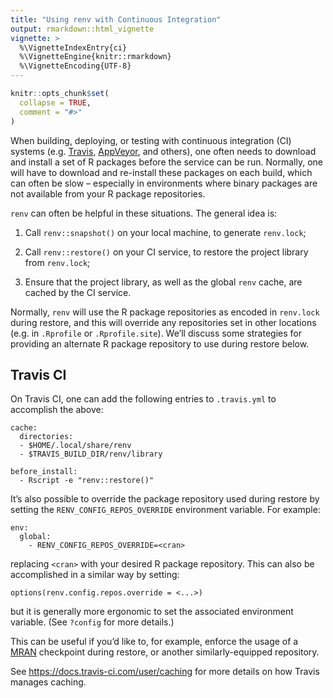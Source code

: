 ```yaml
---
title: "Using renv with Continuous Integration"
output: rmarkdown::html_vignette
vignette: >
  %\VignetteIndexEntry{ci}
  %\VignetteEngine{knitr::rmarkdown}
  %\VignetteEncoding{UTF-8}
---
```


```r
knitr::opts_chunk$set(
  collapse = TRUE,
  comment = "#>"
)
```

When building, deploying, or testing with continuous integration (CI) systems
(e.g. [Travis](https://www.travis-ci.org), [AppVeyor](https://www.appveyor.com),
and others), one often needs to download and install a set of R packages
before the service can be run. Normally, one will have to download and
re-install these packages on each build, which can often be slow -- especially
in environments where binary packages are not available from your R
package repositories.

`renv` can often be helpful in these situations. The general idea is:

1. Call `renv::snapshot()` on your local machine, to generate `renv.lock`;

2. Call `renv::restore()` on your CI service, to restore the project library
   from `renv.lock`;
   
3. Ensure that the project library, as well as the global `renv` cache, are
   cached by the CI service.

Normally, `renv` will use the R package repositories as encoded in `renv.lock`
during restore, and this will override any repositories set in other locations
(e.g. in `.Rprofile` or `.Rprofile.site`). We'll discuss some strategies for
providing an alternate R package repository to use during restore below.

## Travis CI

On Travis CI, one can add the following entries to `.travis.yml` to accomplish
the above:

```
cache:
  directories:
  - $HOME/.local/share/renv
  - $TRAVIS_BUILD_DIR/renv/library

before_install:
  - Rscript -e "renv::restore()"
```

It's also possible to override the package repository used during restore by
setting the `RENV_CONFIG_REPOS_OVERRIDE` environment variable. For example:

```
env:
  global:
    - RENV_CONFIG_REPOS_OVERRIDE=<cran>
```

replacing `<cran>` with your desired R package repository. This can also be
accomplished in a similar way by setting:

```
options(renv.config.repos.override = <...>)
```

but it is generally more ergonomic to set the associated environment variable.
(See `?config` for more details.)

This can be useful if you'd like to, for example, enforce the usage of a
[MRAN](https://mran.microsoft.com) checkpoint during restore, or another
similarly-equipped repository.

See <https://docs.travis-ci.com/user/caching> for more details on how Travis
manages caching.

